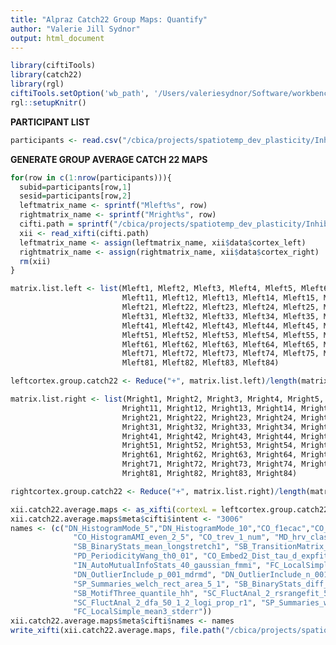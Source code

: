 ```yaml
---
title: "Alpraz Catch22 Group Maps: Quantify"
author: "Valerie Jill Sydnor"
output: html_document
---
```


```r
library(ciftiTools)
library(catch22)
library(rgl)
ciftiTools.setOption('wb_path', '/Users/valeriesydnor/Software/workbench/')
rgl::setupKnitr()
```

**PARTICIPANT LIST**

```r
participants <- read.csv("/cbica/projects/spatiotemp_dev_plasticity/Inhibition/Alpraz/sub_ses_passQC_finallist.csv", header = FALSE)
```

**GENERATE GROUP AVERAGE CATCH 22 MAPS**

```r
for(row in c(1:nrow(participants))){
  subid=participants[row,1]
  sesid=participants[row,2]
  leftmatrix_name <- sprintf("Mleft%s", row)
  rightmatrix_name <- sprintf("Mright%s", row)
  cifti.path = sprintf("/cbica/projects/spatiotemp_dev_plasticity/Inhibition/Alpraz/catch22/%1$s/%2$s/%1$s_%2$s_catch22_tsfeatures_masked.dscalar.nii", subid, sesid)
  xii <- read_xifti(cifti.path)
  leftmatrix_name <- assign(leftmatrix_name, xii$data$cortex_left)
  rightmatrix_name <- assign(rightmatrix_name, xii$data$cortex_right)
  rm(xii)
}
```

```r
matrix.list.left <- list(Mleft1, Mleft2, Mleft3, Mleft4, Mleft5, Mleft6, Mleft7, Mleft8, Mleft9, Mleft10,
                         Mleft11, Mleft12, Mleft13, Mleft14, Mleft15, Mleft16, Mleft17, Mleft18, Mleft19, Mleft20,
                         Mleft21, Mleft22, Mleft23, Mleft24, Mleft25, Mleft26, Mleft27, Mleft28, Mleft29, Mleft30,
                         Mleft31, Mleft32, Mleft33, Mleft34, Mleft35, Mleft36, Mleft37, Mleft38, Mleft39, Mleft40,
                         Mleft41, Mleft42, Mleft43, Mleft44, Mleft45, Mleft46, Mleft47, Mleft48, Mleft49, Mleft50,
                         Mleft51, Mleft52, Mleft53, Mleft54, Mleft55, Mleft56, Mleft57, Mleft58, Mleft59, Mleft60,
                         Mleft61, Mleft62, Mleft63, Mleft64, Mleft65, Mleft66, Mleft67, Mleft68, Mleft69, Mleft70,
                         Mleft71, Mleft72, Mleft73, Mleft74, Mleft75, Mleft76, Mleft77, Mleft78, Mleft79, Mleft80,
                         Mleft81, Mleft82, Mleft83, Mleft84)

leftcortex.group.catch22 <- Reduce("+", matrix.list.left)/length(matrix.list.left)
```

```r
matrix.list.right <- list(Mright1, Mright2, Mright3, Mright4, Mright5, Mright6, Mright7, Mright8, Mright9, Mright10,
                         Mright11, Mright12, Mright13, Mright14, Mright15, Mright16, Mright17, Mright18, Mright19, Mright20,
                         Mright21, Mright22, Mright23, Mright24, Mright25, Mright26, Mright27, Mright28, Mright29, Mright30,
                         Mright31, Mright32, Mright33, Mright34, Mright35, Mright36, Mright37, Mright38, Mright39, Mright40,
                         Mright41, Mright42, Mright43, Mright44, Mright45, Mright46, Mright47, Mright48, Mright49, Mright50,
                         Mright51, Mright52, Mright53, Mright54, Mright55, Mright56, Mright57, Mright58, Mright59, Mright60,
                         Mright61, Mright62, Mright63, Mright64, Mright65, Mright66, Mright67, Mright68, Mright69, Mright70,
                         Mright71, Mright72, Mright73, Mright74, Mright75, Mright76, Mright77, Mright78, Mright79, Mright80,
                         Mright81, Mright82, Mright83, Mright84)

rightcortex.group.catch22 <- Reduce("+", matrix.list.right)/length(matrix.list.right)
```

```r
xii.catch22.average.maps <- as_xifti(cortexL = leftcortex.group.catch22, cortexR = rightcortex.group.catch22)
xii.catch22.average.maps$meta$cifti$intent <- "3006"
names <- (c("DN_HistogramMode_5","DN_HistogramMode_10","CO_f1ecac","CO_FirstMin_ac",
              "CO_HistogramAMI_even_2_5", "CO_trev_1_num", "MD_hrv_classic_pnn40", 
              "SB_BinaryStats_mean_longstretch1", "SB_TransitionMatrix_3ac_sumdiagcov",
              "PD_PeriodicityWang_th0_01", "CO_Embed2_Dist_tau_d_expfit_meandiff",
              "IN_AutoMutualInfoStats_40_gaussian_fmmi", "FC_LocalSimple_mean1_tauresrat",
              "DN_OutlierInclude_p_001_mdrmd", "DN_OutlierInclude_n_001_mdrmd", 
              "SP_Summaries_welch_rect_area_5_1", "SB_BinaryStats_diff_longstretch0",
              "SB_MotifThree_quantile_hh", "SC_FluctAnal_2_rsrangefit_50_1_logi_prop_r1",
              "SC_FluctAnal_2_dfa_50_1_2_logi_prop_r1", "SP_Summaries_welch_rect_centroid",
              "FC_LocalSimple_mean3_stderr"))
xii.catch22.average.maps$meta$cifti$names <- names
write_xifti(xii.catch22.average.maps, file.path("/cbica/projects/spatiotemp_dev_plasticity/Inhibition/Alpraz/catch22/catch22_average_maps.dscalar.nii"))
```
